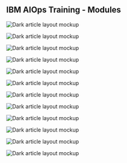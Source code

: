


<PageDescription>

## IBM AIOps Training - Modules

</PageDescription>



<Row>

<Column colMd={4} colLg={4} noGutterMdLeft>
<ArticleCard
title="Introduction"
subTitle="🚀 Get Started Here"
href="/01-introduction/01-introduction"
readTime="  15 min"
actionIcon="arrowRight">

![Dark article layout mockup](./images/cards/intro.png)

</ArticleCard>

</Column>
<Column colMd={4} colLg={4} noGutterMdLeft>
<ArticleCard
title="Prerequisites"
href="/02-prerequisites/02-prerequisites-03"
readTime="30 min"
actionIcon="arrowRight">

![Dark article layout mockup](./images/cards/prereq.png)

</ArticleCard>

</Column>
<Column colMd={4} colLg={4} noGutterMdLeft>
<ArticleCard
title="Installing the Operator"
href="/03-installing-operator/03-installing-operator-02"
readTime="15 min"
actionIcon="arrowRight">

![Dark article layout mockup](./images/cards/operator.png)

</ArticleCard>

</Column>
<Column colMd={4} colLg={4} noGutterMdLeft>
<ArticleCard
title="Installing CP4WAIOPS"
href="/04-installing-aimanager/04-installing-aimanager-01"
readTime="120 min"
actionIcon="arrowRight">

![Dark article layout mockup](./images/cards/aimanager.png)

</ArticleCard>

</Column>
<Column colMd={4} colLg={4} noGutterMdLeft>
<ArticleCard
title="Installing Training resources"
href="/05-installing-training-resources/05-installing-training-resources-01"
readTime="45 min"
actionIcon="arrowRight">

![Dark article layout mockup](./images/cards/training.png)

</ArticleCard>

</Column>
<Column colMd={4} colLg={4} noGutterMdLeft>
<ArticleCard
title="Configure CP4WAIOPS"
href="/06-configure-aimanager/06-configure-aimanager-01"
readTime="180 min"
actionIcon="arrowRight">

![Dark article layout mockup](./images/cards/story.png)

</ArticleCard>

</Column>
<Column colMd={4} colLg={4} noGutterMdLeft>
<ArticleCard
title="Train the Models"
href="/07-train-the-models/07-train-the-models-01"
readTime="30 min"
actionIcon="arrowRight">

![Dark article layout mockup](./images/cards/models.png)

</ArticleCard>

</Column>
<Column colMd={4} colLg={4} noGutterMdLeft>
<ArticleCard
title="Test And Demo"
href="/08-test-and-demo/08-test-and-demo-01"
readTime="30 min"
actionIcon="arrowRight">

![Dark article layout mockup](./images/cards/dash.png)

</ArticleCard>

</Column>
<Column colMd={4} colLg={4} noGutterMdLeft>
<ArticleCard
color="dark"
title="Configure Instana (optional)"
href="/09-configure-instana/09-configure-instana-01"
readTime="30 min"
actionIcon="arrowRight">

![Dark article layout mockup](./images/cards/instana.png)

</ArticleCard>

</Column>
<Column colMd={4} colLg={4} noGutterMdLeft>
<ArticleCard
color="dark"
title="Configure Slack (optional)"
href="/10-configure-slack/10-configure-slack-01"
readTime="60 min"
actionIcon="arrowRight">

![Dark article layout mockup](./images/cards/slack.png)

</ArticleCard>

</Column>
<Column colMd={4} colLg={4} noGutterMdLeft>
<ArticleCard
color="dark"
title="Configure ServiceNow (optional)"
href="/11-configure-servicenow/11-configure-servicenow-01"
readTime="60 min"
actionIcon="arrowRight">

![Dark article layout mockup](./images/cards/snow.png)

</ArticleCard>

</Column>
<Column colMd={4} colLg={4} noGutterMdLeft>
<ArticleCard
color="dark"
title="Troubleshooting"
href="/50-troubleshooting/50-troubleshooting-01"
actionIcon="arrowRight">

![Dark article layout mockup](./images/Article_06.png)

</ArticleCard>

</Column>
</Row>
